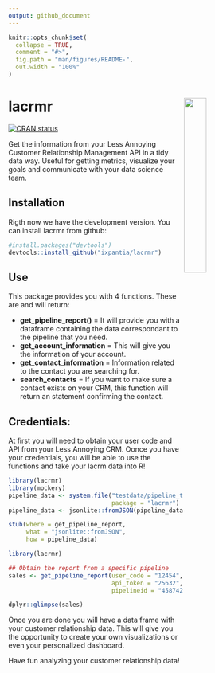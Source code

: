 ```yaml
---
output: github_document
---
```


<!-- README.md is generated from README.Rmd. Please edit that file -->

```r
knitr::opts_chunk$set(
  collapse = TRUE,
  comment = "#>",
  fig.path = "man/figures/README-",
  out.width = "100%"
)
```

# lacrmr <a href="url"><img src="img/lacrmR.png" align="right" width="30%"></a>

<!-- badges: start -->
[![CRAN status](https://www.r-pkg.org/badges/version/lacrmr)](https://cran.r-project.org/package=lacrmr)
<!-- badges: end -->

Get the information from your Less Annoying Customer Relationship Management API in a tidy data way. Useful for getting metrics, visualize your goals and communicate with your data science team.

## Installation

Rigth now we have the development version. You can install lacrmr from github:

```r
#install.packages("devtools")
devtools::install_github("ixpantia/lacrmr")
```

## Use

This package provides you with 4 functions. These are and will return:

- **get_pipeline_report()** = It will provide you with a dataframe containing
the data correspondant to the pipeline that you need.
- **get_account_information** = This will give you the information of your 
account. 
- **get_contact_information** = Information related to the contact you are
searching for.
- **search_contacts** = If you want to make sure a contact exists on your
CRM, this function will return an statement confirming the contact.

## Credentials:

At first you will need to obtain your user code and API from your Less Annoying
CRM. Oonce you have your credentials, you will be able to use the functions
and take your lacrm data into R!

```r
library(lacrmr)
library(mockery)
pipeline_data <- system.file("testdata/pipeline_test_data.json",
                             package = "lacrmr")
pipeline_data <- jsonlite::fromJSON(pipeline_data)

stub(where = get_pipeline_report,
     what = "jsonlite::fromJSON",
     how = pipeline_data)
```


```r
library(lacrmr)

## Obtain the report from a specific pipeline
sales <- get_pipeline_report(user_code = "12454", 
                             api_token = "25632",
                             pipelineid = "458742fgg2544")

dplyr::glimpse(sales)
```

Once you are done you will have a data frame with your customer relationship data.
This will give you the opportunity to create your own visualizations or even
your personalized dashboard.

Have fun analyzing your customer relationship data!
